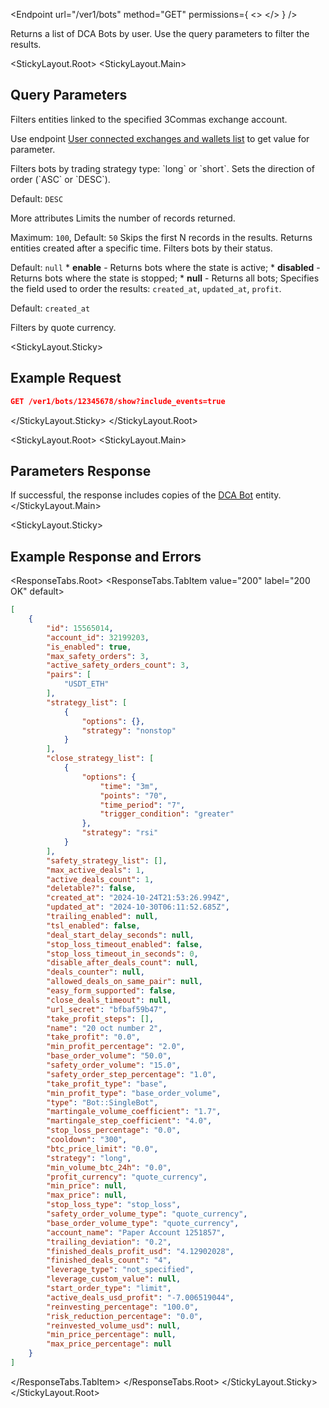
<Endpoint
  url="/ver1/bots"
  method="GET"
  permissions={
    <>
      <Permission title="Permission" description="BOTS_READ" />
      <Permission title="Security" description="SIGNED" />
    </>
  }
/>

Returns a list of DCA Bots by user. Use the query parameters to filter the results.

<StickyLayout.Root>
   <StickyLayout.Main>

## Query Parameters 

<ApiParam name='account_id' type='integer' id="account_id">
  Filters entities linked to the specified 3Commas exchange account.

  Use endpoint [User connected exchanges and wallets list](Account/User%20connected%20exchanges%20and%20wallets%20list.md) to get value for parameter.
</ApiParam>

<ApiParam name="strategy" type="string" id="strategy">
  Filters bots by trading strategy type: `long` or `short`.
</ApiParam>

<ApiParam name="order_direction" type="string" id="order_direction">
  Sets the direction of order (`ASC` or `DESC`).

  Default: `DESC`
</ApiParam>

<CollapseAll>
<CollapseAllHeading> More attributes <CollapseAllButton /> </CollapseAllHeading>
<CollapsibleApiParam name="limit" type="integer" id="limit">
  Limits the number of records returned. 

  Maximum: ` 100 `, Default: `50`
</CollapsibleApiParam>
<CollapsibleApiParam name="offset" type="integer" id="offset">
  Skips the first N records in the results.
</CollapsibleApiParam>
<CollapsibleApiParam name="from" type="integer" id="from">
  Returns entities created after a specific time.
</CollapsibleApiParam>
<CollapsibleApiParam name="scope" type="string" id="scope">
  Filters bots by their status.
  
  Default: `null`
    <CollapsibleNestedParams openName="Hide allowed values" collapsedName="Show allowed values">
      * **enable** - Returns bots where the state is active;
      * **disabled** - Returns bots where the state is stopped;
      * **null** - Returns all bots;
     </CollapsibleNestedParams>
</CollapsibleApiParam>
<CollapsibleApiParam name="sort_by" type="string" id="sort_by">
  Specifies the field used to order the results: `created_at`, `updated_at`, `profit`.

  Default: `created_at`
</CollapsibleApiParam>

<CollapsibleApiParam name="quote" type="string" id="quote">
  Filters by quote currency.
</CollapsibleApiParam>
</CollapseAll>
   </StickyLayout.Main>

   <StickyLayout.Sticky>

## Example Request

```json
GET /ver1/bots/12345678/show?include_events=true
```
   </StickyLayout.Sticky>
   </StickyLayout.Root>

<StickyLayout.Root>
<StickyLayout.Main>

## Parameters Response 
 
  If successful, the response includes copies of the [DCA Bot](1.%20DCA%20Bot%20entity.mdx) entity.
</StickyLayout.Main>

<StickyLayout.Sticky>
## Example Response and Errors 

<ResponseTabs.Root>
	 <ResponseTabs.TabItem value="200" label="200 OK" default>
```json
[
    {
        "id": 15565014,
        "account_id": 32199203,
        "is_enabled": true,
        "max_safety_orders": 3,
        "active_safety_orders_count": 3,
        "pairs": [
            "USDT_ETH"
        ],
        "strategy_list": [
            {
                "options": {},
                "strategy": "nonstop"
            }
        ],
        "close_strategy_list": [
            {
                "options": {
                    "time": "3m",
                    "points": "70",
                    "time_period": "7",
                    "trigger_condition": "greater"
                },
                "strategy": "rsi"
            }
        ],
        "safety_strategy_list": [],
        "max_active_deals": 1,
        "active_deals_count": 1,
        "deletable?": false,
        "created_at": "2024-10-24T21:53:26.994Z",
        "updated_at": "2024-10-30T06:11:52.685Z",
        "trailing_enabled": null,
        "tsl_enabled": false,
        "deal_start_delay_seconds": null,
        "stop_loss_timeout_enabled": false,
        "stop_loss_timeout_in_seconds": 0,
        "disable_after_deals_count": null,
        "deals_counter": null,
        "allowed_deals_on_same_pair": null,
        "easy_form_supported": false,
        "close_deals_timeout": null,
        "url_secret": "bfbaf59b47",
        "take_profit_steps": [],
        "name": "20 oct number 2",
        "take_profit": "0.0",
        "min_profit_percentage": "2.0",
        "base_order_volume": "50.0",
        "safety_order_volume": "15.0",
        "safety_order_step_percentage": "1.0",
        "take_profit_type": "base",
        "min_profit_type": "base_order_volume",
        "type": "Bot::SingleBot",
        "martingale_volume_coefficient": "1.7",
        "martingale_step_coefficient": "4.0",
        "stop_loss_percentage": "0.0",
        "cooldown": "300",
        "btc_price_limit": "0.0",
        "strategy": "long",
        "min_volume_btc_24h": "0.0",
        "profit_currency": "quote_currency",
        "min_price": null,
        "max_price": null,
        "stop_loss_type": "stop_loss",
        "safety_order_volume_type": "quote_currency",
        "base_order_volume_type": "quote_currency",
        "account_name": "Paper Account 1251857",
        "trailing_deviation": "0.2",
        "finished_deals_profit_usd": "4.12902028",
        "finished_deals_count": "4",
        "leverage_type": "not_specified",
        "leverage_custom_value": null,
        "start_order_type": "limit",
        "active_deals_usd_profit": "-7.006519044",
        "reinvesting_percentage": "100.0",
        "risk_reduction_percentage": "0.0",
        "reinvested_volume_usd": null,
        "min_price_percentage": null,
        "max_price_percentage": null
    }
]
```
</ResponseTabs.TabItem>
</ResponseTabs.Root>
</StickyLayout.Sticky>
</StickyLayout.Root>